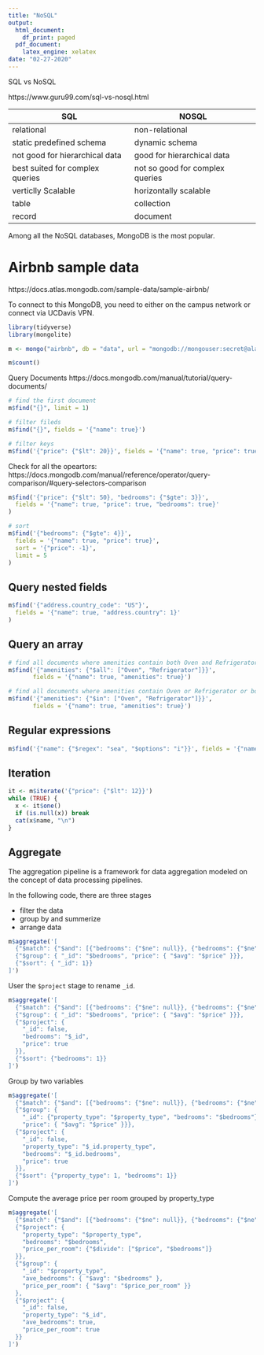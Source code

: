 ```yaml
---
title: "NoSQL"
output:
  html_document:
    df_print: paged
  pdf_document: 
    latex_engine: xelatex
date: "02-27-2020"
---
```



SQL vs NoSQL

https://www.guru99.com/sql-vs-nosql.html

| SQL                             | NOSQL                           |
| ----                            | ----                            |
| relational                      | non-relational                  |
| static predefined schema        | dynamic schema                  |
| not good for hierarchical data  | good for hierarchical data      |
| best suited for complex queries | not so good for complex queries |
| verticlly Scalable              | horizontally scalable           |
| table                           | collection              |
| record                          | document                |


Among all the NoSQL databases, MongoDB is the most popular.


# Airbnb sample data

https://docs.atlas.mongodb.com/sample-data/sample-airbnb/


To connect to this MongoDB, you need to either on the campus network or connect via UCDavis VPN.

```r
library(tidyverse)
library(mongolite)

m <- mongo("airbnb", db = "data", url = "mongodb://mongouser:secret@alan.ucdavis.edu/data")
```

```r
m$count()
```


Query Documents
https://docs.mongodb.com/manual/tutorial/query-documents/


```r
# find the first document
m$find("{}", limit = 1)
```


```r
# filter fileds
m$find("{}", fields = '{"name": true}')
```

```r
# filter keys
m$find('{"price": {"$lt": 20}}', fields = '{"name": true, "price": true}')
```

Check for all the opeartors: https://docs.mongodb.com/manual/reference/operator/query-comparison/#query-selectors-comparison

```r
m$find('{"price": {"$lt": 50}, "bedrooms": {"$gte": 3}}',
  fields = '{"name": true, "price": true, "bedrooms": true}'
)
```


```r
# sort
m$find('{"bedrooms": {"$gte": 4}}',
  fields = '{"name": true, "price": true}',
  sort = '{"price": -1}',
  limit = 5
)
```

## Query nested fields

```r
m$find('{"address.country_code": "US"}',
  fields = '{"name": true, "address.country": 1}'
)
```

## Query an array

```r
# find all documents where amenities contain both Oven and Refrigerator
m$find('{"amenities": {"$all": ["Oven", "Refrigerator"]}}', 
       fields = '{"name": true, "amenities": true}')
```

```r
# find all documents where amenities contain Oven or Refrigerator or both
m$find('{"amenities": {"$in": ["Oven", "Refrigerator"]}}', 
       fields = '{"name": true, "amenities": true}')
```


## Regular expressions

```r
m$find('{"name": {"$regex": "sea", "$options": "i"}}', fields = '{"name": true}')
```

## Iteration

```r
it <- m$iterate('{"price": {"$lt": 12}}')
while (TRUE) {
  x <- it$one()
  if (is.null(x)) break
  cat(x$name, "\n")
}
```


## Aggregate

The aggregation pipeline is a framework for data aggregation modeled on the concept of data processing pipelines.

In the following code, there are three stages

- filter the data
- group by and summerize
- arrange data

```r
m$aggregate('[
  {"$match": {"$and": [{"bedrooms": {"$ne": null}}, {"bedrooms": {"$ne": 0}}]}},
  {"$group": { "_id": "$bedrooms", "price": { "$avg": "$price" }}},
  {"$sort": { "_id": 1}}
]')
```

User the `$project` stage to rename `_id`.
```r
m$aggregate('[
  {"$match": {"$and": [{"bedrooms": {"$ne": null}}, {"bedrooms": {"$ne": 0}}]}},
  {"$group": { "_id": "$bedrooms", "price": { "$avg": "$price" }}},
  {"$project": {
    "_id": false,
    "bedrooms": "$_id",
    "price": true
  }},
  {"$sort": {"bedrooms": 1}}
]')
```

Group by two variables
```r
m$aggregate('[
  {"$match": {"$and": [{"bedrooms": {"$ne": null}}, {"bedrooms": {"$ne": 0}}]}},
  {"$group": { 
    "_id": {"property_type": "$property_type", "bedrooms": "$bedrooms"}, 
    "price": { "$avg": "$price" }}},
  {"$project": {
    "_id": false,
    "property_type": "$_id.property_type",
    "bedrooms": "$_id.bedrooms",
    "price": true
  }},
  {"$sort": {"property_type": 1, "bedrooms": 1}}
]')
```

Compute the average price per room grouped by property_type

```r
m$aggregate('[
  {"$match": {"$and": [{"bedrooms": {"$ne": null}}, {"bedrooms": {"$ne": 0}}]}},
  {"$project": {
    "property_type": "$property_type",
    "bedrooms": "$bedrooms",
    "price_per_room": {"$divide": ["$price", "$bedrooms"]}
  }},
  {"$group": { 
    "_id": "$property_type", 
    "ave_bedrooms": { "$avg": "$bedrooms" },
    "price_per_room": { "$avg": "$price_per_room" }}
  },
  {"$project": {
    "_id": false,
    "property_type": "$_id",
    "ave_bedrooms": true,
    "price_per_room": true
  }}
]')
```

